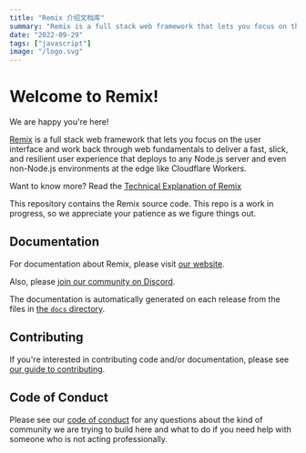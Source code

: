 ```yaml
---
title: "Remix 介绍文档库"
summary: "Remix is a full stack web framework that lets you focus on the user interface and work back through web fundamentals to deliver a fast, slick, and resilient user experience that deploys to any Node.js server and even non-Node.js environments at the edge like Cloudflare Workers."
date: "2022-09-29"
tags: ["javascript"]
image: "/logo.svg"
---
```


# Welcome to Remix!

We are happy you're here!

[Remix](https://remix.run) is a full stack web framework that lets you focus on the user interface and work back through web fundamentals to deliver a fast, slick, and resilient user experience that deploys to any Node.js server and even non-Node.js environments at the edge like Cloudflare Workers.

Want to know more? Read the [Technical Explanation of Remix](https://remix.run/pages/technical-explanation)

This repository contains the Remix source code. This repo is a work in progress, so we appreciate your patience as we figure things out.

## Documentation

For documentation about Remix, please visit [our website](https://remix.run/docs).

Also, please [join our community on Discord](https://rmx.as/discord).

The documentation is automatically generated on each release from the files in
[the `docs` directory](docs).

## Contributing

If you're interested in contributing code and/or documentation, please see [our guide to contributing](docs/pages/contributing.md).

## Code of Conduct

Please see our [code of conduct](CODE_OF_CONDUCT.md) for any questions about the kind of community we are trying to build here and what to do if you need help with someone who is not acting professionally.
